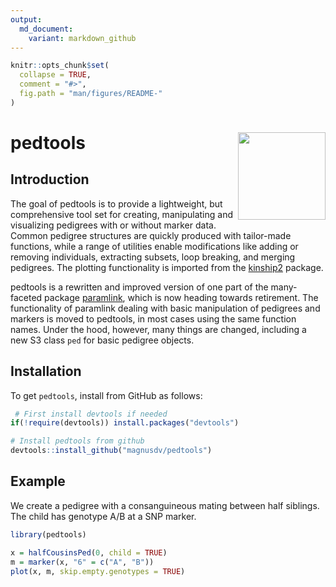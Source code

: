 ---
output:
  md_document:
    variant: markdown_github
---

<!-- README.md is generated from README.Rmd. Please edit that file -->

```{r, echo = FALSE}
knitr::opts_chunk$set(
  collapse = TRUE,
  comment = "#>",
  fig.path = "man/figures/README-"
)
```

# pedtools <img src="man/figures/logo.png" align="right" height=140/>


## Introduction
The goal of pedtools is to provide a lightweight, but comprehensive tool set for creating, manipulating and visualizing pedigrees with or without marker data. Common pedigree structures are quickly produced with tailor-made functions, while a range of utilities enable modifications like adding or removing individuals, extracting subsets, loop breaking, and merging pedigrees. The plotting functionality is imported from the [kinship2](https://CRAN.R-project.org/package=kinship2) package.

pedtools is a rewritten and improved version of one part of the many-faceted package [paramlink](https://CRAN.R-project.org/package=paramlink), which is now heading towards retirement. The functionality of paramlink dealing with basic manipulation of pedigrees and markers is moved to pedtools, in most cases using the same function names. Under the hood, however, many things are changed, including a new S3 class `ped` for basic pedigree objects. 

## Installation
To get `pedtools`, install from GitHub as follows: 
```{r, eval = FALSE}
 # First install devtools if needed
if(!require(devtools)) install.packages("devtools")

# Install pedtools from github
devtools::install_github("magnusdv/pedtools")
```

## Example
We create a pedigree with a consanguineous mating between half siblings. The child has genotype A/B at a SNP marker.

```{r example, message = FALSE}
library(pedtools)

x = halfCousinsPed(0, child = TRUE)
m = marker(x, "6" = c("A", "B"))
plot(x, m, skip.empty.genotypes = TRUE)
```
